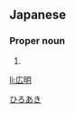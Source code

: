 ==Japanese==
{{ja-kanjitab|広|明}}

===Proper noun===
{{ja-pos|proper|ひろあき}}

# {{given name|male|lang=ja}}

[[Category:Japanese male given names|ひろあき]]

[[li:広明]]